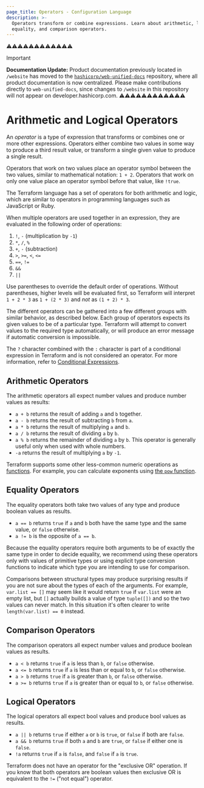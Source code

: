 ```yaml
---
page_title: Operators - Configuration Language
description: >-
  Operators transform or combine expressions. Learn about arithmetic, logical,
  equality, and comparison operators.
---
```


⚠️⚠️⚠️⚠️⚠️⚠️⚠️⚠️⚠️⚠️⚠️⚠️
> [!IMPORTANT]  
> **Documentation Update:** Product documentation previously located in `/website` has moved to the [`hashicorp/web-unified-docs`](https://github.com/hashicorp/web-unified-docs) repository, where all product documentation is now centralized. Please make contributions directly to `web-unified-docs`, since changes to `/website` in this repository will not appear on developer.hashicorp.com.
⚠️⚠️⚠️⚠️⚠️⚠️⚠️⚠️⚠️⚠️⚠️⚠️


# Arithmetic and Logical Operators

An _operator_ is a type of expression that transforms or combines one or more
other expressions. Operators either combine two values in some way to
produce a third result value, or transform a single given value to
produce a single result.

Operators that work on two values place an operator symbol between the two
values, similar to mathematical notation: `1 + 2`. Operators that work on
only one value place an operator symbol before that value, like
`!true`.

The Terraform language has a set of operators for both arithmetic and logic,
which are similar to operators in programming languages such as JavaScript
or Ruby.

When multiple operators are used together in an expression, they are evaluated
in the following order of operations:

1. `!`, `-` (multiplication by `-1`)
1. `*`, `/`, `%`
1. `+`, `-` (subtraction)
1. `>`, `>=`, `<`, `<=`
1. `==`, `!=`
1. `&&`
1. `||`

Use parentheses to override the default order of operations. Without
parentheses, higher levels will be evaluated first, so Terraform will interpret
`1 + 2 * 3` as `1 + (2 * 3)` and _not_ as `(1 + 2) * 3`.

The different operators can be gathered into a few different groups with
similar behavior, as described below. Each group of operators expects its
given values to be of a particular type. Terraform will attempt to convert
values to the required type automatically, or will produce an error message
if automatic conversion is impossible.

The `?` character combined with the `:` character is part of a conditional expression in Terraform and is not considered an operator. For more information, refer to [Conditional Expressions](/terraform/language/expressions/conditionals#conditional-expressions).

## Arithmetic Operators

The arithmetic operators all expect number values and produce number values
as results:

* `a + b` returns the result of adding `a` and `b` together.
* `a - b` returns the result of subtracting `b` from `a`.
* `a * b` returns the result of multiplying `a` and `b`.
* `a / b` returns the result of dividing `a` by `b`.
* `a % b` returns the remainder of dividing `a` by `b`. This operator is
  generally useful only when used with whole numbers.
* `-a` returns the result of multiplying `a` by `-1`.

Terraform supports some other less-common numeric operations as
[functions](/terraform/language/expressions/function-calls). For example, you can calculate exponents
using
[the `pow` function](/terraform/language/functions/pow).

## Equality Operators

The equality operators both take two values of any type and produce boolean
values as results.

* `a == b` returns `true` if `a` and `b` both have the same type and the same
  value, or `false` otherwise.
* `a != b` is the opposite of `a == b`.

Because the equality operators require both arguments to be of exactly the
same type in order to decide equality, we recommend using these operators only
with values of primitive types or using explicit type conversion functions
to indicate which type you are intending to use for comparison.

Comparisons between structural types may produce surprising results if you
are not sure about the types of each of the arguments. For example,
`var.list == []` may seem like it would return `true` if `var.list` were an
empty list, but `[]` actually builds a value of type `tuple([])` and so the
two values can never match. In this situation it's often clearer to write
`length(var.list) == 0` instead.

## Comparison Operators

The comparison operators all expect number values and produce boolean values
as results.

* `a < b` returns `true` if `a` is less than `b`, or `false` otherwise.
* `a <= b` returns `true` if `a` is less than or equal to `b`, or `false`
  otherwise.
* `a > b` returns `true` if `a` is greater than `b`, or `false` otherwise.
* `a >= b` returns `true` if `a` is greater than or equal to `b`, or `false` otherwise.

## Logical Operators

The logical operators all expect bool values and produce bool values as results.

* `a || b` returns `true` if either `a` or `b` is `true`, or `false` if both are `false`.
* `a && b` returns `true` if both `a` and `b` are `true`, or `false` if either one is `false`.
* `!a` returns `true` if `a` is `false`, and `false` if `a` is `true`.

Terraform does not have an operator for the "exclusive OR" operation. If you
know that both operators are boolean values then exclusive OR is equivalent
to the `!=` ("not equal") operator.
